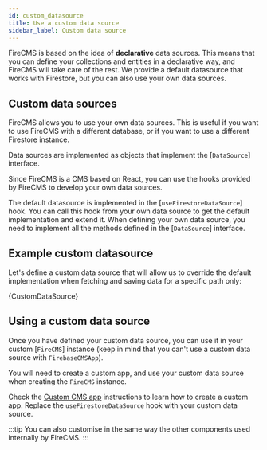```yaml
---
id: custom_datasource
title: Use a custom data source
sidebar_label: Custom data source
---
```


FireCMS is based on the idea of **declarative** data sources. This means that
you can define your collections and entities in a declarative way, and FireCMS
will take care of the rest. We provide a default datasource that works with
Firestore, but you can also use your own data sources.

## Custom data sources

FireCMS allows you to use your own data sources. This is useful if you want to
use FireCMS with a different database, or if you want to use a different
Firestore instance.

Data sources are implemented as objects that implement the
[`DataSource`] interface.

Since FireCMS is a CMS based on React, you can use the hooks provided by FireCMS to
develop your own data sources.

The default datasource is implemented in the [`useFirestoreDataSource`]
hook. You can call this hook from your own data source to get the default
implementation and extend it. When defining your own data source, you need
to implement all the methods defined in the [`DataSource`]
interface.

## Example custom datasource

Let's define a custom data source that will allow us to override the default
implementation when fetching and saving data for a specific path only:


<CodeBlock language="tsx">{CustomDataSource}</CodeBlock>

## Using a custom data source

Once you have defined your custom data source, you can use it in your
custom [`FireCMS`] instance (keep in mind that you can't use a
custom data source with `FirebaseCMSApp`).

You will need to create a custom app, and use your custom data source when
creating the `FireCMS` instance.

Check the [Custom CMS app](../custom_cms_app) instructions to learn how to create a custom app.
Replace the `useFirestoreDataSource` hook with your custom data source.

:::tip
You can also customise in the same way the other components used internally by
FireCMS.
:::
